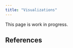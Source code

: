 ---
title: "Visualizations"
---

:::{.callout-warning}
This page is work in progress.
:::



## References
